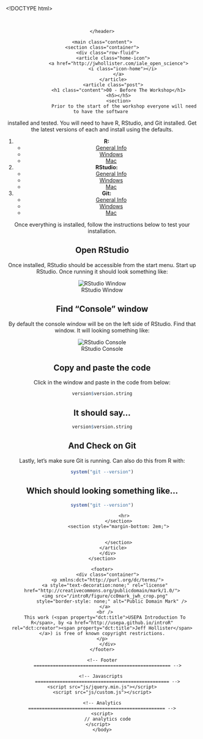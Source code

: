 <!DOCTYPE html>
<html lang="en">
	<head>
		<meta charset="utf-8"/>
		<title> 00 - Before The Workshop </title>
		<!-- For responsive site
			<meta name="viewport" content="width=device-width, initial-scale=1.0">
		-->
		<meta http-equiv="X-UA-Compatible" content="IE=edge,chrome=1">
		<link rel="author" href="humans.txt">
		<meta name="description" content="Description Goes Here">
		<link rel="stylesheet" href="/iale_open_science/css/style.css">
		<!--[if IE 7]>
			<html class="ie7"> 
			<link rel="stylesheet" type="text/css" href="/iale_open_science/css/font-awesome-ie7.min.css">
		<![endif]-->
		<!--[if IE 8]><html class="ie8"> <![endif]-->		
	    <!--[if lt IE 9]>
	      <script src="http://html5shim.googlecode.com/svn/trunk/html5.js"></script>
	    <![endif]-->

		<link rel="apple-touch-icon-precomposed" sizes="144x144" href="/iale_open_science/ico/apple-touch-icon-144-precomposed.png">
		<link rel="apple-touch-icon-precomposed" sizes="114x114" href="/iale_open_science/ico/apple-touch-icon-114-precomposed.png">
		<link rel="apple-touch-icon-precomposed" sizes="72x72" href="/iale_open_science/ico/apple-touch-icon-72-precomposed.png">
		<link rel="apple-touch-icon-precomposed" href="/iale_open_science/ico/apple-touch-icon-57-precomposed.png">
		<link rel="shortcut icon" href="/iale_open_science/ico/favicon.png">	    
	
	</head>
	<body>
	<!-- Header
	    ================================================== -->
	<header>

	</header>

	<main class="content">
    <section class="container">
    	<div class="row-fluid">
    		<article class="home-icon">
				<a href="http://jwhollister.com/iale_open_science">
					<i class="icon-home"></i> 
				</a>
			</article>
			<article class="post">
				<h1 class="content">00 - Before The Workshop</h1>
				<h5></h5>
				<section>
					Prior to the start of the workshop everyone will need to have the software 
installed and tested.  You will need to have R, RStudio, and Git installed.  Get the latest versions of each and install using the defaults.  

1. **R:** 
    - [General Info](http://cran.r-project.org/)
    - [Windows](http://cran.r-project.org/bin/windows/base/R-3.2.0-win.exe)
    - [Mac](http://cran.r-project.org/bin/macosx/R-3.2.0.pkg)
2. **RStudio:** 
    - [General Info](http://www.rstudio.com/products/rstudio/download/)
    - [Windows](http://download1.rstudio.org/RStudio-0.99.446.exe)
    - [Mac](http://download1.rstudio.org/RStudio-0.99.446.dmg)
3. **Git:** 
    - [General Info](https://git-scm.com/downloads)
    - [Windows](https://git-scm.com/download/win)
    - [Mac](https://git-scm.com/download/mac)
  
Once everything is installed, follow the instructions below to test your installation.

## Open RStudio
Once installed, RStudio should be accessible from the start menu.  Start up RStudio.  Once running it should look something like:

![RStudio Window](/iale_open_science/figure/rstudio.png)

## Find "Console" window
By default the console window will be on the left side of RStudio.  Find that window.  It will looking something like:  

![RStudio Console](/iale_open_science/figure/rstudio_console.png)

## Copy and paste the code
Click in the window and paste in the code from below:

```r
version$version.string
```

## It should say...

```r
version$version.string
```

## And Check on Git 
Lastly, let's make sure Git is running.  Can also do this from R with:

```r
system("git --version")
```

## Which should looking something like...

```r
system("git --version")
```


					<hr>
				</section>
				<section style="margin-bottom: 2em;">
					
						
				</section>
			</article>
		</div>
	</section>
</main>


	<footer>
		<div class="container">
		<p xmlns:dct="http://purl.org/dc/terms/">
      <a style="text-decoration:none;" rel="license" href="http://creativecommons.org/publicdomain/mark/1.0/">
      <img src="/introR/figure/cc0mark_jwh_crop.png"
           style="border-style: none;" alt="Public Domain Mark" />
      </a>
      <br />
      This work (<span property="dct:title">USEPA Introduction To R</span>, by <a href="http://usepa.github.io/introR" rel="dct:creator"><span property="dct:title">Jeff Hollister</span></a>) is free of known copyright restrictions.
      </p>	
		</div>
	</footer>

	<!-- Footer
	    ================================================== -->

	<!-- Javascripts 
	    ================================================= -->
	<script src="js/jquery.min.js"></script>
	<script src="js/custom.js"></script>

    <!-- Analytics
    ================================================== -->
    <script>
		// analytics code
    </script>	
	</body>
</html>